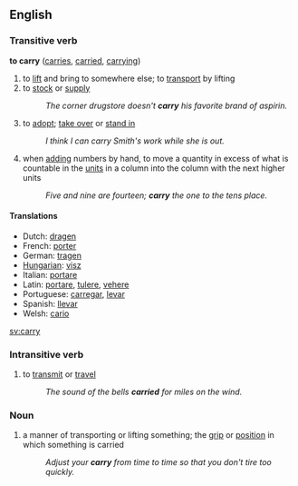 ==English==

===Transitive verb===
'''to carry'''  ([[carries]], [[carried]], [[carrying]])
# to [[lift]] and bring to somewhere else; to [[transport]] by lifting
# to [[stock]] or [[supply]]
#:''The corner drugstore doesn't '''carry''' his favorite brand of aspirin.''
#to [[adopt]]; [[take over]] or [[stand in]]
#:''I think I can carry Smith's work while she is out.''
# when [[adding]] numbers by hand, to move a quantity in excess of what is countable in the [[units]] in a column into the column with the next higher units
#:''Five and nine are fourteen; '''carry''' the one to the tens place.''

====Translations====
{{checktrans}}<!--the following translations were written for def. 1 before the others were added-->
*Dutch: [[dragen]]
*French: [[porter]]
*German: [[tragen]]
*[[Hungarian]]: [[visz]]
*Italian: [[portare]]
*Latin: [[portare]], [[tulere]], [[vehere]]
*Portuguese: [[carregar]], [[levar]]
*Spanish: [[llevar]]
*Welsh: [[cario]]

[[sv:carry]]

===Intransitive verb===
#to [[transmit]] or [[travel]]
#:''The sound of the bells '''carried''' for miles on the wind.''

===Noun===
#a manner of transporting or lifting something; the [[grip]] or [[position]] in which something is carried
#:''Adjust your '''carry''' from time to time so that you don't tire too quickly.''